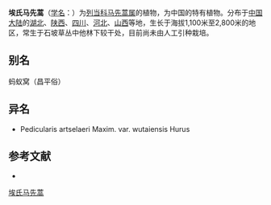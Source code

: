 {{Speciesbox
| name = 埃氏马先蒿
| status = 
| status_system = 
| image =
| genus = Pedicularis
| species = artselaeri
| authority = Maxim.
| subdivision_ranks =[[变种|变种]]
| subdivision =
* 埃氏马先蒿 ''P. a.'' var. ''artselaeri''
* [[五台埃氏马先蒿|五台埃氏马先蒿]] ''P. a.'' var. ''wutaiensis''
}}

'''埃氏马先蒿'''（[[学名|学名]]：{{lang|la|''Pedicularis artselaeri''}}）为[[列当科|列当科]][[马先蒿属|马先蒿属]]的植物，为中国的特有植物。分布于[[中国大陆|中国大陆]]的[[湖北|湖北]]、[[陕西|陕西]]、[[四川|四川]]、[[河北|河北]]、[[山西|山西]]等地，生长于海拔1,100米至2,800米的地区，常生于石坡草丛中他林下较干处，目前尚未由人工引种栽培。

== 别名 ==
蚂蚁窝（昌平俗）

== 异名 ==
* Pedicularis artselaeri Maxim. var. wutaiensis Hurus

== 参考文献 ==
<div class="references-small">
* {{cite web| url =http://www.bioinfo.cn/db05/KmzwSpecies.php?action=view&id=21245| title =埃氏马先蒿（变种）| work =《中国高等植物数据库全库》| publisher =中国科学院微生物研究所| author =昆明植物研究所| accessdate =2009-02-25}}{{dead link|date=2017年12月 |bot=InternetArchiveBot |fix-attempted=yes }}
</div>
{{Taxonbar|from=Q10929204}}

[[Category:马先蒿属|埃氏马先蒿]]


{{植物小作品}}